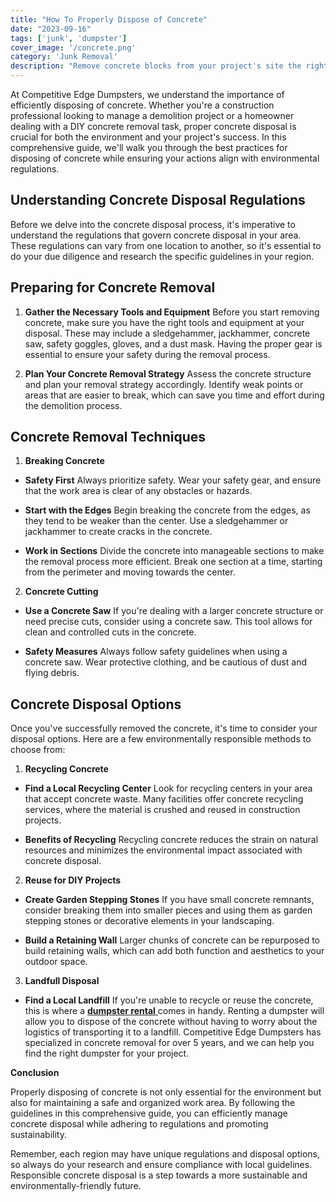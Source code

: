 ```yaml
---
title: "How To Properly Dispose of Concrete"
date: "2023-09-16"
tags: ['junk', 'dumpster']
cover_image: '/concrete.png'
category: 'Junk Removal'
description: "Remove concrete blocks from your project's site the right way."
---
```


At Competitive Edge Dumpsters, we understand the importance of efficiently disposing of concrete. Whether you're a construction professional looking to manage a demolition project or a homeowner dealing with a DIY concrete removal task, proper concrete disposal is crucial for both the environment and your project's success. In this comprehensive guide, we'll walk you through the best practices for disposing of concrete while ensuring your actions align with environmental regulations.

## **Understanding Concrete Disposal Regulations**

Before we delve into the concrete disposal process, it's imperative to understand the regulations that govern concrete disposal in your area. These regulations can vary from one location to another, so it's essential to do your due diligence and research the specific guidelines in your region.

## **Preparing for Concrete Removal**

1. **Gather the Necessary Tools and Equipment**
Before you start removing concrete, make sure you have the right tools and equipment at your disposal. These may include a sledgehammer, jackhammer, concrete saw, safety goggles, gloves, and a dust mask. Having the proper gear is essential to ensure your safety during the removal process.

<CustomImage src="https://raw.githubusercontent.com/bwestwood11/junk-removal-blog/main/images/garagecleanout1.jpg" alt='concrete saw' priority />

2. **Plan Your Concrete Removal Strategy**
Assess the concrete structure and plan your removal strategy accordingly. Identify weak points or areas that are easier to break, which can save you time and effort during the demolition process.

## **Concrete Removal Techniques**

1. **Breaking Concrete**
- **Safety First**
Always prioritize safety. Wear your safety gear, and ensure that the work area is clear of any obstacles or hazards.

- **Start with the Edges**
Begin breaking the concrete from the edges, as they tend to be weaker than the center. Use a sledgehammer or jackhammer to create cracks in the concrete.

- **Work in Sections**
Divide the concrete into manageable sections to make the removal process more efficient. Break one section at a time, starting from the perimeter and moving towards the center.

2. **Concrete Cutting**
- **Use a Concrete Saw**
If you're dealing with a larger concrete structure or need precise cuts, consider using a concrete saw. This tool allows for clean and controlled cuts in the concrete.

- **Safety Measures** 
Always follow safety guidelines when using a concrete saw. Wear protective clothing, and be cautious of dust and flying debris.

## **Concrete Disposal Options**

Once you've successfully removed the concrete, it's time to consider your disposal options. Here are a few environmentally responsible methods to choose from:

1. **Recycling Concrete**
- **Find a Local Recycling Center** 
Look for recycling centers in your area that accept concrete waste. Many facilities offer concrete recycling services, where the material is crushed and reused in construction projects.

- **Benefits of Recycling**
Recycling concrete reduces the strain on natural resources and minimizes the environmental impact associated with concrete disposal.

2. **Reuse for DIY Projects**
- **Create Garden Stepping Stones**
If you have small concrete remnants, consider breaking them into smaller pieces and using them as garden stepping stones or decorative elements in your landscaping.

- **Build a Retaining Wall**
Larger chunks of concrete can be repurposed to build retaining walls, which can add both function and aesthetics to your outdoor space.

3. **Landfull Disposal**
- **Find a Local Landfill**
If you're unable to recycle or reuse the concrete, this is where a <a href='https://competitiveedgedumpsters.com/pricing'> **dumpster rental** </a> comes in handy. Renting a dumpster will allow you to dispose of the concrete without having to worry about the logistics of transporting it to a landfill. Competitive Edge Dumpsters has specialized in concrete removal for over 5 years, and we can help you find the right dumpster for your project.

**Conclusion**

Properly disposing of concrete is not only essential for the environment but also for maintaining a safe and organized work area. By following the guidelines in this comprehensive guide, you can efficiently manage concrete disposal while adhering to regulations and promoting sustainability.

Remember, each region may have unique regulations and disposal options, so always do your research and ensure compliance with local guidelines. Responsible concrete disposal is a step towards a more sustainable and environmentally-friendly future.